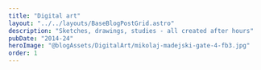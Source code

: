 ```yaml
---
title: "Digital art"
layout: "../../layouts/BaseBlogPostGrid.astro"
description: "Sketches, drawings, studies - all created after hours"
pubDate: "2014-24"
heroImage: "@blogAssets/DigitalArt/mikolaj-madejski-gate-4-fb3.jpg"
order: 1
---
```



<BaseBlogHeadTile
  index="4"
  title={frontmatter.title}
  date={frontmatter.pubDate}
  text="Over the years, inspired by various themes, the possibilities of new technologies, I created various things in photoshop. Sometimes it was a desire to check out a new tool in the program. All created for fun."
  gridPosition="1/1/1/3"
/>

<BaseBlogImage
  src="DigitalArt/mikolaj-madejski-01-castle-artstation.jpg"
  index={1}
  gridPosition="1/3/1/3"
/>

<BaseBlogImage
  src="DigitalArt/mikolaj-madejski-20-doodle-05-wip2.jpg"
  index={2}
  gridPosition="2/1/3/1"
/>

<BaseBlogImage
  src="DigitalArt/mikolaj-madejski-01-portret-01-as.jpg"
  index={2}
  gridPosition="2/2/2/2"
/>

<BaseBlogImage
  src="DigitalArt/mikolaj-madejski-mountain-mikolaj-artstation-2.jpg"
  index={2}
  gridPosition="2/3/2/3"
/>

<BaseBlogImage
  src="DigitalArt/mikolaj-madejski-space-ship-01-as.jpg"
  index={3}
  gridPosition="3/2/5/4"
/>
